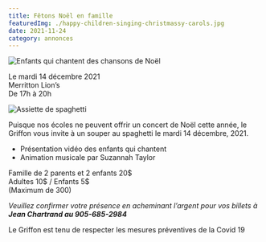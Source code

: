 ```yaml
---
title: Fêtons Noël en famille
featuredImg: ./happy-children-singing-christmassy-carols.jpg
date: 2021-11-24
category: annonces
---
```


<div class="row mb-5">

<div class="col">

![Enfants qui chantent des chansons de Noël](./happy-children-singing-christmassy-carols.jpg)

</div>

<div class="col my-auto">

<div class="text-center font-weight-bold mb-2">Le mardi 14 décembre 2021</div>
<div class="text-center font-weight-bold mb-2">Merritton Lion’s</div>
<div class="text-center font-weight-bold">De 17h à 20h</div>

</div>

<div class="col">

![Assiette de spaghetti](./plate-basil-cherry-gourmet-menu.jpg)

</div>

</div>

Puisque nos écoles ne peuvent offrir un concert de Noël cette année, le Griffon vous invite à un souper au spaghetti le mardi 14 décembre, 2021.
- Présentation vidéo des enfants qui chantent
- Animation musicale par Suzannah Taylor

<div class="text-center font-weight-bold mt-5 mb-2">Famille de 2 parents et 2 enfants 20$</div>
<div class="text-center font-weight-bold mb-2">Adultes 10$ / Enfants 5$</div>
<div class="text-center mb-5">(Maximum de 300)</div>

_Veuillez confirmer votre présence en acheminant l’argent pour vos billets à **Jean Chartrand au 905-685-2984**_

Le Griffon est tenu de respecter les mesures préventives de la Covid 19

<Patrimoine />